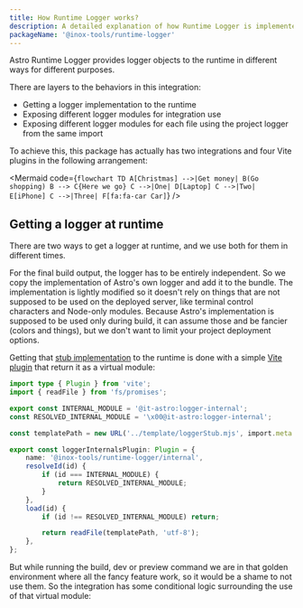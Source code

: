```yaml
---
title: How Runtime Logger works?
description: A detailed explanation of how Runtime Logger is implemented
packageName: '@inox-tools/runtime-logger'
---
```



Astro Runtime Logger provides logger objects to the runtime in different ways for different purposes.

There are layers to the behaviors in this integration:

- Getting a logger implementation to the runtime
- Exposing different logger modules for integration use
- Exposing different logger modules for each file using the project logger from the same import

To achieve this, this package has actually has two integrations and four Vite plugins in the following arrangement:

<Mermaid
	code={`
flowchart TD
    A[Christmas] -->|Get money| B(Go shopping)
    B --> C{Here we go}
    C -->|One| D[Laptop]
    C -->|Two| E[iPhone]
    C -->|Three| F[fa:fa-car Car]
`}
/>

## Getting a logger at runtime

There are two ways to get a logger at runtime, and we use both for them in different times.

For the final build output, the logger has to be entirely independent. So we copy the implementation of Astro's own logger and add it to the bundle. The implementation is lightly modified so it doesn't rely on things that are not supposed to be used on the deployed server, like terminal control characters and Node-only modules. Because Astro's implementation is supposed to be used only during build, it can assume those and be fancier (colors and things), but we don't want to limit your project deployment options.

Getting that [stub implementation][logger stub] to the runtime is done with a simple [Vite plugin][logger stub plugin] that return it as a virtual module:

```ts
import type { Plugin } from 'vite';
import { readFile } from 'fs/promises';

export const INTERNAL_MODULE = '@it-astro:logger-internal';
const RESOLVED_INTERNAL_MODULE = '\x00@it-astro:logger-internal';

const templatePath = new URL('../template/loggerStub.mjs', import.meta.url);

export const loggerInternalsPlugin: Plugin = {
	name: '@inox-tools/runtime-logger/internal',
	resolveId(id) {
		if (id === INTERNAL_MODULE) {
			return RESOLVED_INTERNAL_MODULE;
		}
	},
	load(id) {
		if (id !== RESOLVED_INTERNAL_MODULE) return;

		return readFile(templatePath, 'utf-8');
	},
};
```

But while running the build, dev or preview command we are in that golden environment where all the fancy feature work, so it would be a shame to not use them. So the integration has some conditional logic surrounding the use of that virtual module:

```ts

```

[logger stub]: https://github.com/Fryuni/inox-tools/blob/main/packages/runtime-logger/template/loggerStub.mjs
[logger stub plugin]: https://github.com/Fryuni/inox-tools/blob/main/packages/runtime-logger/src/internalPlugin.ts
